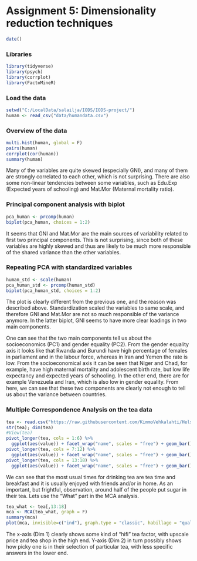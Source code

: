 # Assignment 5: Dimensionality reduction techniques

```r
date()
```

### Libraries
```r
library(tidyverse)
library(psych)
library(corrplot)
library(FactoMineR)
```
### Load the data
```r
setwd("C:/LocalData/salailja/IODS/IODS-project/")
human <- read_csv("data/humandata.csv")
```

### Overview of the data
```r
multi.hist(human, global = F)
pairs(human)
corrplot(cor(human))
summary(human)
```

Many of the variables are quite skewed (especially GNI), and many of them are strongly correlated to each other, which is not surprising. There are also some non-linear tendencies between some variables, such as Edu.Exp (Expected years of schooling) and Mat.Mor (Maternal mortality ratio).

### Principal component analysis with biplot
```r
pca_human <- prcomp(human)
biplot(pca_human, choices = 1:2)
```

It seems that GNI and Mat.Mor are the main sources of variability related to first two principal components. This is not surprising, since both of these variables are highly skewed and thus are likely to be much more responsible of the shared variance than the other variables.

### Repeating PCA with standardized variables
```r
human_std <- scale(human)
pca_human_std <- prcomp(human_std)
biplot(pca_human_std, choices = 1:2)
```

The plot is clearly different from the previous one, and the reason was described above. Standardization scaled the variables to same scale, and therefore GNI and Mat.Mor are not so much responsible of the variance anymore. In the latter biplot, GNI seems to have more clear loadings in two main components.

One can see that the two main components tell us about the socioeconomics (PC1) and gender equality (PC2). From the gender equality axis it looks like that Rwanda and Burundi have high percentage of females in parliament and in the labour force, whereas in Iran and Yemen the rate is low. From the socioeconomical axis it can be seen that Niger and Chad, for example, have high maternal mortality and adolescent birth rate, but low life expectancy and expected years of schooling. In the other end, there are for example Venezuela and Iran, which is also low in gender equality. From here, we can see that these two components are clearly not enough to tell us about the variance between countries.

### Multiple Correspondence Analysis on the tea data
```r
tea <- read.csv("https://raw.githubusercontent.com/KimmoVehkalahti/Helsinki-Open-Data-Science/master/datasets/tea.csv", stringsAsFactors = TRUE) # Load the tea data
str(tea); dim(tea)
#View(tea)
pivot_longer(tea, cols = 1:6) %>% 
  ggplot(aes(value)) + facet_wrap("name", scales = "free") + geom_bar() + labs(title = "When")
pivot_longer(tea, cols = 7:12) %>% 
  ggplot(aes(value)) + facet_wrap("name", scales = "free") + geom_bar() + labs(title = "Where")
pivot_longer(tea, cols = 13:18) %>% 
  ggplot(aes(value)) + facet_wrap("name", scales = "free") + geom_bar() + labs(title = "What")
```

We can see that the most usual times for drinking tea are tea time and breakfast and it is usually enjoyed with friends and/or in home. As an important, but frightful, observation, around half of the people put sugar in their tea. Lets use the "What" part in the MCA analysis.

```r
tea_what <- tea[,13:18]
mca <- MCA(tea_what, graph = F)
summary(mca)
plot(mca, invisible=c("ind"), graph.type = "classic", habillage = "quali")
```

The x-axis (Dim 1) clearly shows some kind of "hifi" tea factor, with upscale price and tea shop in the high end. Y-axis (Dim 2) in turn possibly shows how picky one is in their selection of particular tea, with less specific answers in the lower end.